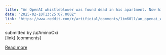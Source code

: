 ```yaml
---
title: "An OpenAI whistleblower was found dead in his apartment. Now his mother wants answers | Fortune"
date: "2025-02-10T13:25:07.000Z"
link: "https://www.reddit.com/r/artificial/comments/1im60ll/an_openai_whistleblower_was_found_dead_in_his/"
---
```


submitted by    /u/AminoOxi  
 [link]   [comments]

[Read more](https://www.reddit.com/r/artificial/comments/1im60ll/an_openai_whistleblower_was_found_dead_in_his/)

